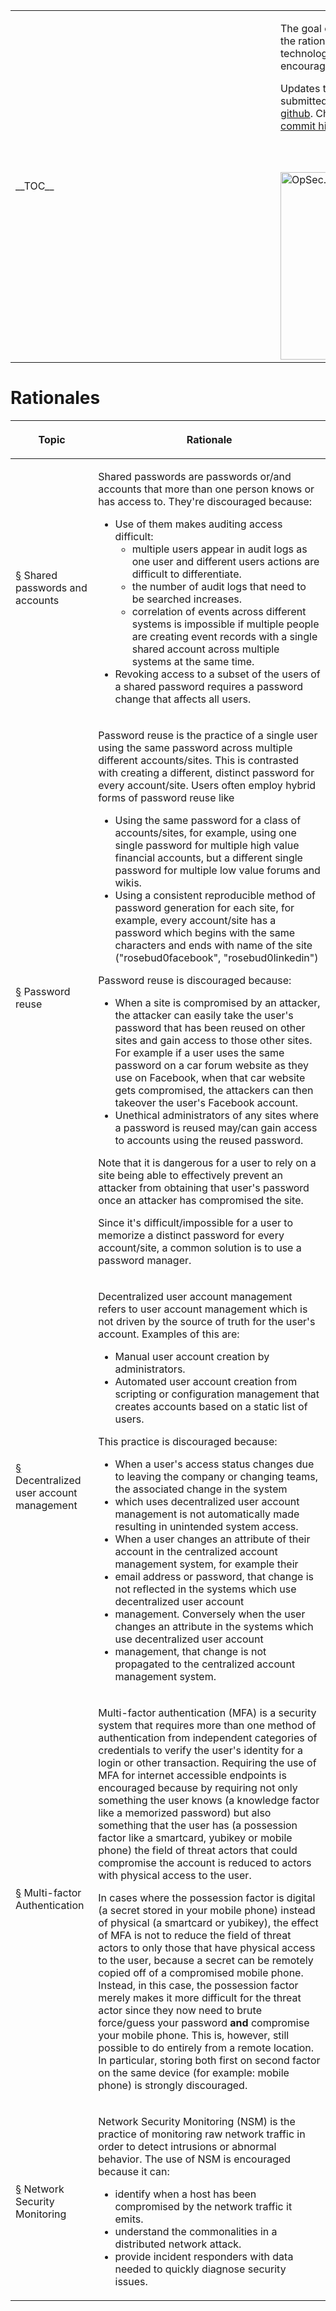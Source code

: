 <table>
  <tr>
    <td style="min-width: 25em;">__TOC__</td>
    <td style="vertical-align: top; padding-left: 1em;">
The goal of this document is to detail the rationales behind why various technologies and processes are encouraged or discouraged.

Updates to this page should be submitted to the [https://github.com/mozilla/wikimo_opsec/ source repository on github].
Changes are detailed in the [https://github.com/mozilla/wikimo_opsec/commits/master commit history].

<span style="float: right; padding-top: 3em;">[[File:OpSec.png|300px]]</span>
    </td>
  </tr>
</table>

= Rationales =
{| class="wikitable"
!Topic
!Rationale
|-
|<div id="shared-passwords">[[#shared-passwords|§]] Shared passwords and accounts</div>
|Shared passwords are passwords or/and accounts that more than one person knows or has access to. They're discouraged because:
* Use of them makes auditing access difficult:
** multiple users appear in audit logs as one user and different users actions are difficult to differentiate.
** the number of audit logs that need to be searched increases.
** correlation of events across different systems is impossible if multiple people are creating event records with a single shared account across multiple systems at the same time.
* Revoking access to a subset of the users of a shared password requires a password change that affects all users.
|-
|<div id="password-reuse">[[#password-reuse|§]] Password reuse</div>
|Password reuse is the practice of a single user using the same password across multiple different accounts/sites. This is contrasted with creating a different, distinct password for every account/site. Users often employ hybrid forms of password reuse like
* Using the same password for a class of accounts/sites, for example, using one single password for multiple high value financial accounts, but a different single password for multiple low value forums and wikis.
* Using a consistent reproducible method of password generation for each site, for example, every account/site has a password which begins with the same characters and ends with name of the site ("rosebud0facebook", "rosebud0linkedin")
Password reuse is discouraged because:
* When a site is compromised by an attacker, the attacker can easily take the user's password that has been reused on other sites and gain access to those other sites. For example if a user uses the same password on a car forum website as they use on Facebook, when that car website gets compromised, the attackers can then takeover the user's Facebook account.
* Unethical administrators of any sites where a password is reused may/can gain access to accounts using the reused password.
Note that it is dangerous for a user to rely on a site being able to effectively prevent an attacker from obtaining that user's password once an attacker has compromised the site.

Since it's difficult/impossible for a user to memorize a distinct password for every account/site, a common solution is to use a password manager.
|-
|<div id="decentralized-user-account-management">[[#decentralized-user-account-management|§]] Decentralized user account management</div>
|Decentralized user account management refers to user account management which is not driven by the source of truth for the user's account. Examples of this are:
* Manual user account creation by administrators.
* Automated user account creation from scripting or configuration management that creates accounts based on a static list of users.
This practice is discouraged because:
* When a user's access status changes due to leaving the company or changing teams, the associated change in the system
* which uses decentralized user account management is not automatically made resulting in unintended system access.
* When a user changes an attribute of their account in the centralized account management system, for example their
* email address or password, that change is not reflected in the systems which use decentralized user account
* management. Conversely when the user changes an attribute in the systems which use decentralized user account
* management, that change is not propagated to the centralized account management system.
|-
|<div id="mfa">[[#mfa|§]] Multi-factor Authentication</div>
|Multi-factor authentication (MFA) is a security system that requires more than one method of authentication from independent categories of credentials to verify the user's identity for a login or other transaction.
Requiring the use of MFA for internet accessible endpoints is encouraged because by requiring not only something the
user knows (a knowledge factor like a memorized password) but also something that the user has (a possession factor like
a smartcard, yubikey or mobile phone) the field of threat actors that could compromise the account is reduced to actors
with physical access to the user.

In cases where the possession factor is digital (a secret stored in your mobile phone) instead of physical (a smartcard
or yubikey), the effect of MFA is not to reduce the field of threat actors to only those that have physical access to
the user, because a secret can be remotely copied off of a compromised mobile phone. Instead, in this case, the
possession factor merely makes it more difficult for the threat actor since they now need to brute force/guess your
password '''and''' compromise your mobile phone. This is, however, still possible to do entirely from a remote location.
In particular, storing both first on second factor on the same device (for example: mobile phone) is strongly discouraged.
|-
|<div id="nsm">[[#nsm|§]] Network Security Monitoring</div>
|Network Security Monitoring (NSM) is the practice of monitoring raw network traffic in order to detect intrusions or abnormal behavior. The use of NSM is encouraged because it can:
* identify when a host has been compromised by the network traffic it emits.
* understand the commonalities in a distributed network attack.
* provide incident responders with data needed to quickly diagnose security issues.
|}
